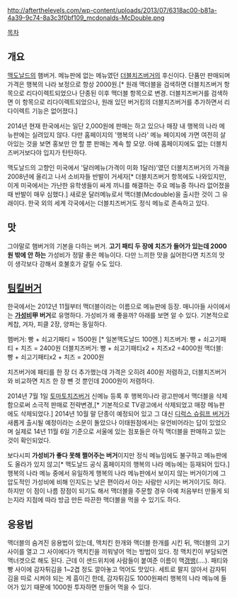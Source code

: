http://afterthelevels.com/wp-content/uploads/2013/07/6318ac00-b81a-4a39-9c74-8a3c3f0bf109_mcdonalds-McDouble.png

[[목차]]

== 개요 ==
[[맥도날드]]의 햄버거. 메뉴판에 없는 메뉴였던 [[더블치즈버거]]의 후신이다. 단품만 판매되며 가격은 행복의 나라 보정으로 항상 2000원.[* 원래 맥더블을 검색하면 더블치즈버거 항목으로 리다이렉트되었으나 단종된 이후 맥더블 항목으로 변경. 더블치즈버거를 검색하면 이 항목으로 리다이렉트되었으나, 원래 있던 버거킹의 더블치즈버거를 추가하면서 리다이렉트 기능은 없어졌다.]

2014년 현재 한국에서는 일단 2,000원에 판매는 하고 있으나 매장 내 행복의 나라 메뉴판에는 실려있지 않다. 다만 홈페이지의 '행복의 나라' 메뉴 페이지에 가면 여전히 살아있는 것을 보면 홍보만 안 할 뿐 판매는 계속 할 모양. 아예 홈페이지에도 없는 더블치즈버거보다야 입지가 탄탄하다.

맥도날드의 고향인 미국에서 '달러메뉴(가격이 미화 1달러)'였던 더블치즈버거의 가격을 2008년에 올리고 나서 소비자들 반발이 거세자[* 더블치즈버거 항목에도 나와있지만, 이게 미국에서는 가난한 유학생들이 싸게 끼니를 해결하는 주요 메뉴중 하나라 없어졌을때 반발이 매우 심했다.] 새로운 달러메뉴로서 맥더블(Mcdouble)을 출시한 것이 그 유래이다. 한국 외의 세계 각국에서는 더블치즈버거도 정식 메뉴로 존속하고 있다.

== 맛 ==
그야말로 햄버거의 기본을 다하는 버거. '''고기 패티 두 장에 치즈가 들어가 있는데 2000원 밖에 안 하는''' 가성비가 정말 좋은 메뉴이다. 다만 느끼한 맛을 싫어한다면 치즈의 맛이 생각보다 강해서 호불호가 갈릴 수도 있다.

== [[팀킬]]버거 ==
한국에서는 2012년 11월부터 맥더블이라는 이름으로 메뉴판에 등장. 매니아들 사이에서는 '''[[가성비]]甲 버거'''로 유명하다. 가성비가 왜 좋을까? 아래를 보면 알 수 있다. 기본적으로 케찹, 겨자, 피클 2장, 양파는 동일하다.

햄버거: 빵 + 쇠고기패티 = 1500원 [* 일본맥도날드 100엔.]
치즈버거: 빵 + 쇠고기패티 + 치즈 = 2400원
더블치즈버거: 빵 + 쇠고기패티x2 + 치즈x2 =4000원
맥더블: 빵 + 쇠고기패티x2 + 치즈 = 2000원

치즈버거에 패티를 한 장 더 추가했는데 가격은 오히려 400원 저렴하고, 더블치즈버거와 비교하면 치즈 한 장 뺀 것 뿐인데 2000원이 저렴하다. 

2014년 7월 1일 [[토마토치즈버거]] 신메뉴 등록 후 행복의나라 광고판에서 맥더블을 삭제함으로써 소극적 판매로 전략변경,[* 기본적으로 TV광고에서 삭제되었고 매장 메뉴판에도 삭제되었다.] 2014년 10월 말 단종이 예정되어 있고 그 대신 [[디럭스 슈림프 버거]]가 새롭게 출시될 예정이라는 소문이 돌았으나 이태원점에서는 유언비어라는 답이 있었으며 실제로 14년 11월 6일 기준으로 서울에 있는 점포들은 아직 맥더블을 판매하고 있는 것이 확인되었다.

보다시피 '''가성비가 좋다 못해 쩔어주는 버거'''이지만 정식 메뉴임에도 불구하고 메뉴판에도 올라가 있지 않고[* 맥도날드 공식 홈페이지의 행복의 나라 메뉴에는 등재되어 있다.] 행복의 나라 메뉴 중에서 유일하게 행복의 나라 메뉴판에서 보이지 않는 버거이기에 그 압도적인 가성비에 비해 인지도는 낮은 편이라서 아는 사람만 시키는 버거이기도 하다. 하지만 이 점이 나름 장점이 되기도 해서 맥더블을 주문할 경우 아예 처음부터 만들게 되는지라 지점에 따라 방금 만든 따끈한 맥더블을 먹을 수 있기도 하다.

== 응용법 ==
맥더블의 숨겨진 응용법이 있는데, 맥치킨 한개와 맥더블 한개를 시킨 뒤, 맥더블의 고기사이를 열고 그 사이에다가 맥치킨을 끼워넣어 먹는 방법이 있다. 정 맥치킨이 부담되면 맥너겟으로 해도 된다. 근데 이 샌드위치에 사람들이 붙여준 이름이 맥[[갱뱅]](....). 패티와 빵 사이에 감자튀김을 1~2겹 정도 깔아놓고 먹어도 맛있다. 세트로 팔지 않아서 감자튀김을 따로 시켜야 되는 게 흠이긴 한데, 감자튀김도 1000원짜리 행복의 나라 메뉴에 들어가 있기 때문에 1000원 투자하면 만들어 먹을 수 있다.
